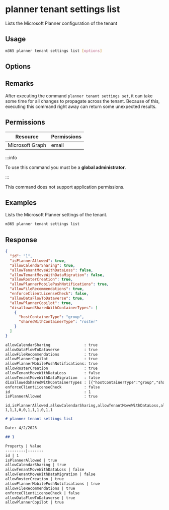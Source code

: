 
# planner tenant settings list

Lists the Microsoft Planner configuration of the tenant

## Usage

```sh
m365 planner tenant settings list [options]
```

## Options

<Global />

## Remarks

After executing the command `planner tenant settings set`, it can take some time for all changes to propagate across the tenant. Because of this, executing this command right away can return some unexpected results.

## Permissions

<Tabs>
  <TabItem value="Delegated">

  | Resource        | Permissions |
  |-----------------|-------------|
  | Microsoft Graph | email       |

  :::info

  To use this command you must be a **global administrator**.

  :::

  </TabItem>
  <TabItem value="Application">

  This command does not support application permissions.

  </TabItem>
</Tabs>

## Examples

Lists the Microsoft Planner settings of the tenant.

```sh
m365 planner tenant settings list
```

## Response

<Tabs>
  <TabItem value="JSON">

  ```json
  {
    "id": "1",
    "isPlannerAllowed": true,
    "allowCalendarSharing": true,
    "allowTenantMoveWithDataLoss": false,
    "allowTenantMoveWithDataMigration": false,
    "allowRosterCreation": true,
    "allowPlannerMobilePushNotifications": true,
    "allowFileRecommendations": true,
    "enforceClientLicenseCheck": false,
    "allowDataFlowToDataverse": true,
    "allowPlannerCopilot": true,
    "disallowedSharedWithContainerTypes": [
      {
        "hostContainerType": "group",
        "sharedWithContainerType": "roster"
      }
    ]
  }
  ```

  </TabItem>
  <TabItem value="Text">

  ```txt
  allowCalendarSharing               : true
  allowDataFlowToDataverse           : true
  allowFileRecommendations           : true
  allowPlannerCopilot                : true
  allowPlannerMobilePushNotifications: true
  allowRosterCreation                : true
  allowTenantMoveWithDataLoss        : false
  allowTenantMoveWithDataMigration   : false
  disallowedSharedWithContainerTypes : [{"hostContainerType":"group","sharedWithContainerType":"roster"}]
  enforceClientLicenseCheck          : false
  id                                 : 1
  isPlannerAllowed                   : true
  ```

  </TabItem>
  <TabItem value="CSV">

  ```csv
  id,isPlannerAllowed,allowCalendarSharing,allowTenantMoveWithDataLoss,allowTenantMoveWithDataMigration,allowRosterCreation,allowPlannerMobilePushNotifications,allowFileRecommendations,enforceClientLicenseCheck,allowDataFlowToDataverse,allowPlannerCopilot
  1,1,1,0,0,1,1,1,0,1,1
  ```

  </TabItem>
  <TabItem value="Markdown">

  ```md
  # planner tenant settings list

  Date: 4/2/2023

  ## 1

  Property | Value
  ---------|-------
  id | 1
  isPlannerAllowed | true
  allowCalendarSharing | true
  allowTenantMoveWithDataLoss | false
  allowTenantMoveWithDataMigration | false
  allowRosterCreation | true
  allowPlannerMobilePushNotifications | true
  allowFileRecommendations | true
  enforceClientLicenseCheck | false
  allowDataFlowToDataverse | true
  allowPlannerCopilot | true
  ```

  </TabItem>
</Tabs>
